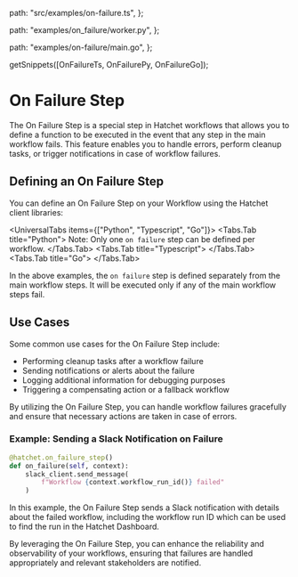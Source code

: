 
  path: "src/examples/on-failure.ts",
};

  path: "examples/on_failure/worker.py",
};

  path: "examples/on-failure/main.go",
};

  getSnippets([OnFailureTs, OnFailurePy, OnFailureGo]);

# On Failure Step

The On Failure Step is a special step in Hatchet workflows that allows you to define a function to be executed in the event that any step in the main workflow fails. This feature enables you to handle errors, perform cleanup tasks, or trigger notifications in case of workflow failures.

## Defining an On Failure Step

You can define an On Failure Step on your Workflow using the Hatchet client libraries:

<UniversalTabs items={["Python", "Typescript", "Go"]}>
  <Tabs.Tab title="Python">
    <GithubSnippet src={OnFailurePy} target="OnFailure Step" />
    <Callout variant="warning">
      Note: Only one `on failure` step can be defined per workflow.
    </Callout>
  </Tabs.Tab>
  <Tabs.Tab title="Typescript">
    <GithubSnippet src={OnFailureTs} target="OnFailure Step" />
  </Tabs.Tab>
  <Tabs.Tab title="Go">
    <GithubSnippet src={OnFailureGo} target="OnFailure Step" />
  </Tabs.Tab>
</UniversalTabs>

In the above examples, the `on failure` step is defined separately from the main workflow steps. It will be executed only if any of the main workflow steps fail.

## Use Cases

Some common use cases for the On Failure Step include:

- Performing cleanup tasks after a workflow failure
- Sending notifications or alerts about the failure
- Logging additional information for debugging purposes
- Triggering a compensating action or a fallback workflow

By utilizing the On Failure Step, you can handle workflow failures gracefully and ensure that necessary actions are taken in case of errors.

### Example: Sending a Slack Notification on Failure

```python
@hatchet.on_failure_step()
def on_failure(self, context):
    slack_client.send_message(
        f"Workflow {context.workflow_run_id()} failed"
    )
```

In this example, the On Failure Step sends a Slack notification with details about the failed workflow, including the workflow run ID which can be used to find the run in the Hatchet Dashboard.

By leveraging the On Failure Step, you can enhance the reliability and observability of your workflows, ensuring that failures are handled appropriately and relevant stakeholders are notified.
